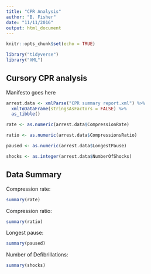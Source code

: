 ```yaml
---
title: "CPR Analysis"
author: "B. Fisher"
date: "11/11/2016"
output: html_document
---
```


```r
knitr::opts_chunk$set(echo = TRUE)
```

```r
library("tidyverse")
library("XML")
```

## Cursory CPR analysis

Manifesto goes here

```r
arrest.data <- xmlParse("CPR summary report.xml") %>%
  xmlToDataFrame(stringsAsFactors = FALSE) %>%
  as_tibble()

rate <- as.numeric(arrest.data$CompressionRate)

ratio <- as.numeric(arrest.data$CompressionsRatio)

paused <- as.numeric(arrest.data$LongestPause)

shocks <- as.integer(arrest.data$NumberOfShocks)
```

## Data Summary

Compression rate:
```r
summary(rate)
```

Compression ratio:
```r
summary(ratio)
```

Longest pause:
```r
summary(paused)
```

Number of Defibrillations:
```r
summary(shocks)
```